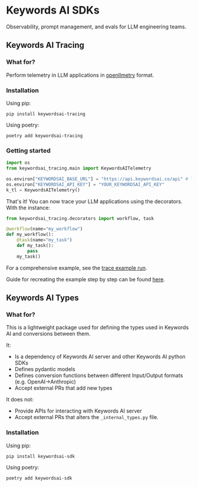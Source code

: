 # Keywords AI SDKs

Observability, prompt management, and evals for LLM engineering teams.

## Keywords AI Tracing

### What for?
Perform telemetry in LLM applications in [openllmetry](https://github.com/traceloop/openllmetry) format.

### Installation
Using pip:
```
pip install keywordsai-tracing
```
Using poetry:
```
poetry add keywordsai-tracing
```
### Getting started
```python
import os
from keywordsai_tracing.main import KeywordsAITelemetry

os.environ["KEYWORDSAI_BASE_URL"] = "https://api.keywordsai.co/api" # This is also the default value if not explicitly set
os.environ["KEYWORDSAI_API_KEY"] = "YOUR_KEYWORDSAI_API_KEY"
k_tl = KeywordsAITelemetry()
```
That's it! You can now trace your LLM applications using the decorators.
With the instance:
```python
from keywordsai_tracing.decorators import workflow, task

@workflow(name="my_workflow")
def my_workflow():
    @task(name="my_task")
    def my_task():
        pass
    my_task()
```
For a comprehensive example, see the [trace example run](https://github.com/Keywords-AI/keywordsai_sdks/blob/main/python-sdks/keywordsai-tracing/tests/tracing_tests/basic_workflow_test.py).

Guide for recreating the example step by step can be found [here](https://github.com/Keywords-AI/keywordsai_sdks/blob/main/python-sdks/keywordsai-tracing/README.md).

## Keywords AI Types
### What for?
This is a lightweight package used for defining the types used in Keywords AI and conversions between them.

It:
- Is a dependency of Keywords AI server and other Keywords AI python SDKs
- Defines pydantic models
- Defines conversion functions between different Input/Output formats (e.g. OpenAI->Anthropic)
- Accept external PRs that add new types

It does not:
- Provide APIs for interacting with Keywords AI server
- Accept external PRs that alters the `_internal_types.py` file.

### Installation

Using pip:
```
pip install keywordsai-sdk
```
Using poetry:
```
poetry add keywordsai-sdk
```

